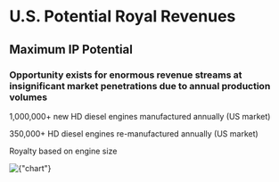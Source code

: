 # U.S. Potential Royal Revenues

## Maximum IP Potential

### Opportunity exists for enormous revenue streams at insignificant market penetrations due to annual production volumes

1,000,000+ new HD diesel engines manufactured annually (US market)

350,000+ HD diesel engines re-manufactured annually (US market)

Royalty based on engine size



<div className={"nx-w-full nx-flex nx-justify-center nx-pt-12"}>
    <Image
        priority
        src={chart}
        alt={"chart"}
    />
</div>